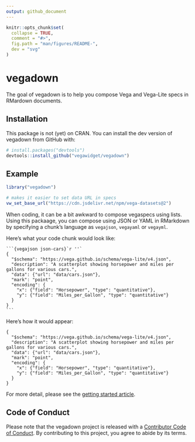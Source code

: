 ```yaml
---
output: github_document
---
```


<!-- README.md is generated from README.Rmd. Please edit that file -->

```r
knitr::opts_chunk$set(
  collapse = TRUE,
  comment = "#>",
  fig.path = "man/figures/README-",
  dev = "svg"
)
```

# vegadown

The goal of vegadown is to help you compose Vega and Vega-Lite specs in RMardown documents.

## Installation

This package is not (yet) on CRAN. 
You can install the dev version of vegadown from GitHub with:

```r
# install.packages("devtools")
devtools::install_github("vegawidget/vegadown")
```

## Example

```r
library("vegadown")

# makes it easier to set data URL in specs
vw_set_base_url("https://cdn.jsdelivr.net/npm/vega-datasets@2")
```

When coding, it can be a bit awkward to compose vegaspecs using lists. 
Using this packaage, you can compose using JSON or YAML in RMarkdown by specifying a chunk's language as `vegajson`, `vegayaml` or `vegayml`.

Here's what your code chunk would look like:

````
```{vegajson json-cars}`r ''`
{
  "$schema": "https://vega.github.io/schema/vega-lite/v4.json",
  "description": "A scatterplot showing horsepower and miles per gallons for various cars.",
  "data": {"url": "data/cars.json"},
  "mark": "point",
  "encoding": {
    "x": {"field": "Horsepower", "type": "quantitative"},
    "y": {"field": "Miles_per_Gallon", "type": "quantitative"}
  }
}
```
````

Here's how it would appear:

```vegajson
{
  "$schema": "https://vega.github.io/schema/vega-lite/v4.json",
  "description": "A scatterplot showing horsepower and miles per gallons for various cars.",
  "data": {"url": "data/cars.json"},
  "mark": "point",
  "encoding": {
    "x": {"field": "Horsepower", "type": "quantitative"},
    "y": {"field": "Miles_per_Gallon", "type": "quantitative"}
  }
}
```

For more detail, please see the [getting started article](https://vegawidget.github.io/vegadown/articles/vegadown.html).

## Code of Conduct

Please note that the vegadown project is released with a [Contributor Code of Conduct](https://contributor-covenant.org/version/2/0/CODE_OF_CONDUCT.html). By contributing to this project, you agree to abide by its terms.
